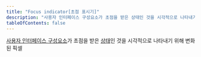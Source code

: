 ```yaml
---
title: "Focus indicator[초점 표시기]"
description: "사용자 인터페이스 구성요소가 초점을 받은 상태인 것을 시각적으로 나타내기 위해 변화된 픽셀"
tableOfContents: false
---
```


<Badge text="신규" variant="tip" size="large" />

[사용자 인터페이스 구성요소](../user-interface-components "사용자가 고유한 기능에 대한 단일 컨트롤로 인식하는 콘텐츠의 일부")가 초점을 받은 [상태](../states "사용자 행동 또는 자동화된 과정에 따라 반응이 변경될 수 있는 사용자 인터페이스 구성요소의 특성을 표현하는 동적 속성")인 것을 시각적으로 나타내기 위해 변화된 픽셀
